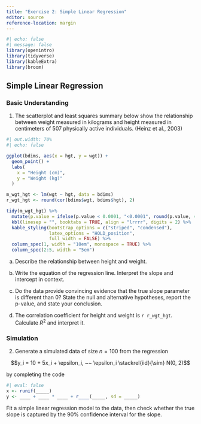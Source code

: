 ```yaml
---
title: "Exercise 2: Simple Linear Regression"
editor: source
reference-location: margin
---
```


::: callout-note

:::


```r
#| echo: false
#| message: false
library(openintro)
library(tidyverse)
library(kableExtra)
library(broom)
```

## Simple Linear Regression

<!-- IMS 24.2 -->

### Basic Understanding

1. The scatterplot and least squares summary below show the relationship between weight measured in kilograms and height measured in centimeters of 507 physically active individuals. (Heinz et al., 2003)

```r
#| out.width: 70%
#| echo: false

ggplot(bdims, aes(x = hgt, y = wgt)) +
  geom_point() +
  labs(
    x = "Height (cm)",
    y = "Weight (kg)"
  )

m_wgt_hgt <- lm(wgt ~ hgt, data = bdims)
r_wgt_hgt <- round(cor(bdims$wgt, bdims$hgt), 2)

tidy(m_wgt_hgt) %>%
  mutate(p.value = ifelse(p.value < 0.0001, "<0.0001", round(p.value, 4))) %>%
  kbl(linesep = "", booktabs = TRUE, align = "lrrrr", digits = 2) %>%
  kable_styling(bootstrap_options = c("striped", "condensed"), 
                latex_options = "HOLD_position",
                full_width = FALSE) %>%
  column_spec(1, width = "10em", monospace = TRUE) %>%
  column_spec(2:5, width = "5em")
```


  a.  Describe the relationship between height and weight.
  
  b.  Write the equation of the regression line. Interpret the slope and intercept in context.
  
  c.  Do the data provide convincing evidence that the true slope parameter is different than 0? State the null and   alternative hypotheses, report the p-value, and state your conclusion.
  
  d.  The correlation coefficient for height and weight is `r r_wgt_hgt`. Calculate $R^2$ and interpret it.


### Simulation

2. Generate a simulated data of size $n = 100$ from the regression 

$$y_i = 10 + 5x_i + \epsilon_i, ~~ \epsilon_i \stackrel{iid}{\sim} N(0, 2)$$

by completing the code

```r
#| eval: false
x <- runif(_____)
y <- ____ + ____ * ____ + r____(_____, sd = _____)
```


Fit a simple linear regression model to the data, then check whether the true slope is captured by the 90% confidence interval for the slope.
